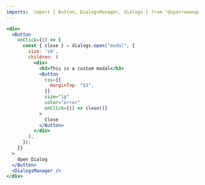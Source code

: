 ```yaml
---
imports:  import { Button, DialogsManager, dialogs } from "@sparrowengg/twigs-react";
---
```


```jsx live play=dialogs-manager-modal
<div>
  <Button
    onClick={() => {
      const { close } = dialogs.open("modal", {
        size: 'sm',
        children: (
          <div>
            <h3>This is a custom modal</h3>
            <Button
              css={{
                marginTop: "$3",
              }}
              size="lg"
              color="error"
              onClick={() => close()}
            >
              Close
            </Button>
          </div>
        ),
      });
    }}
  >
    Open Dialog
  </Button>
  <DialogsManager />
</div>
```